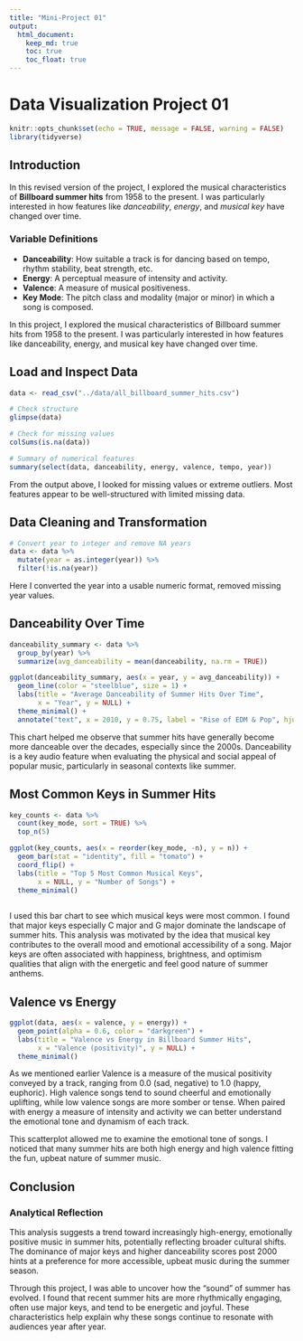 ```yaml
---
title: "Mini-Project 01"
output: 
  html_document:
    keep_md: true
    toc: true
    toc_float: true
---
```


# Data Visualization Project 01


```r
knitr::opts_chunk$set(echo = TRUE, message = FALSE, warning = FALSE)
library(tidyverse)
```

## Introduction

In this revised version of the project, I explored the musical characteristics of **Billboard summer hits** from 1958 to the present. I was particularly interested in how features like *danceability*, *energy*, and *musical key* have changed over time.

### Variable Definitions
- **Danceability**: How suitable a track is for dancing based on tempo, rhythm stability, beat strength, etc.
- **Energy**: A perceptual measure of intensity and activity.
- **Valence**: A measure of musical positiveness.
- **Key Mode**: The pitch class and modality (major or minor) in which a song is composed.


In this project, I explored the musical characteristics of Billboard summer hits from 1958 to the present. I was particularly interested in how features like danceability, energy, and musical key have changed over time.

## Load and Inspect Data

```r
data <- read_csv("../data/all_billboard_summer_hits.csv")

# Check structure
glimpse(data)

# Check for missing values
colSums(is.na(data))

# Summary of numerical features
summary(select(data, danceability, energy, valence, tempo, year))
```

From the output above, I looked for missing values or extreme outliers. Most features appear to be well-structured with limited missing data.

## Data Cleaning and Transformation

```r
# Convert year to integer and remove NA years
data <- data %>%
  mutate(year = as.integer(year)) %>%
  filter(!is.na(year))

```

Here I converted the year into a usable numeric format, removed missing year values.

## Danceability Over Time

```r
danceability_summary <- data %>%
  group_by(year) %>%
  summarize(avg_danceability = mean(danceability, na.rm = TRUE))

ggplot(danceability_summary, aes(x = year, y = avg_danceability)) +  
  geom_line(color = "steelblue", size = 1) +
  labs(title = "Average Danceability of Summer Hits Over Time",
       x = "Year", y = NULL) +  
  theme_minimal() +
  annotate("text", x = 2010, y = 0.75, label = "Rise of EDM & Pop", hjust = 0, size = 2.5)
```

This chart helped me observe that summer hits have generally become more danceable over the decades, especially since the 2000s. Danceability is a key audio feature when evaluating the physical and social appeal of popular music, particularly in seasonal contexts like summer. 

## Most Common Keys in Summer Hits

```r
key_counts <- data %>%
  count(key_mode, sort = TRUE) %>%
  top_n(5)

ggplot(key_counts, aes(x = reorder(key_mode, -n), y = n)) +
  geom_bar(stat = "identity", fill = "tomato") +
  coord_flip() +
  labs(title = "Top 5 Most Common Musical Keys",
       x = NULL, y = "Number of Songs") +
  theme_minimal() 
  
```

I used this bar chart to see which musical keys were most common. I found that major keys especially C major and G major dominate the landscape of summer hits. This analysis was motivated by the idea that musical key contributes to the overall mood and emotional accessibility of a song. Major keys are often associated with happiness, brightness, and optimism qualities that align with the energetic and feel good nature of summer anthems. 

## Valence vs Energy

```r
ggplot(data, aes(x = valence, y = energy)) +
  geom_point(alpha = 0.6, color = "darkgreen") +
  labs(title = "Valence vs Energy in Billboard Summer Hits",
       x = "Valence (positivity)", y = NULL) +
  theme_minimal() 
```

As we mentioned earlier Valence is a measure of the musical positivity conveyed by a track, ranging from 0.0 (sad, negative) to 1.0 (happy, euphoric). High valence songs tend to sound cheerful and emotionally uplifting, while low valence songs are more somber or tense. When paired with energy a measure of intensity and activity we can better understand the emotional tone and dynamism of each track.

This scatterplot allowed me to examine the emotional tone of songs. I noticed that many summer hits are both high energy and high valence fitting the fun, upbeat nature of summer music.

## Conclusion

### Analytical Reflection
This analysis suggests a trend toward increasingly high-energy, emotionally positive music in summer hits, potentially reflecting broader cultural shifts. The dominance of major keys and higher danceability scores post 2000 hints at a preference for more accessible, upbeat music during the summer season.

Through this project, I was able to uncover how the "sound" of summer has evolved. I found that recent summer hits are more rhythmically engaging, often use major keys, and tend to be energetic and joyful. These characteristics help explain why these songs continue to resonate with audiences year after year.
